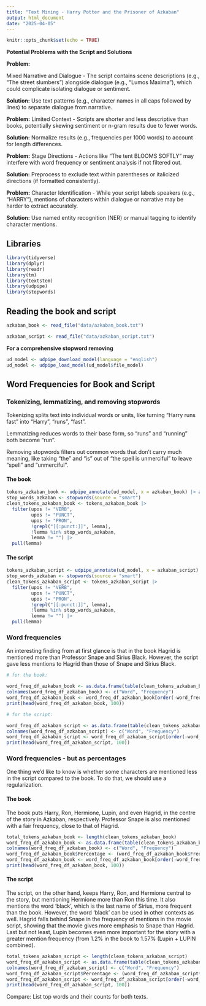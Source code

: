```yaml
---
title: "Text Mining - Harry Potter and the Prisoner of Azkaban"
output: html_document
date: "2025-04-05"
---
```


```r
knitr::opts_chunk$set(echo = TRUE)
```


**Potential Problems with the Script and Solutions**

**Problem:**

Mixed Narrative and Dialogue - The script contains scene descriptions (e.g., "The street slumbers") alongside dialogue (e.g., "Lumos Maxima"), which could complicate isolating dialogue or sentiment.

**Solution:** Use text patterns (e.g., character names in all caps followed by lines) to separate dialogue from narrative.

**Problem:** Limited Context - Scripts are shorter and less descriptive than books, potentially skewing sentiment or n-gram results due to fewer words.

**Solution:** Normalize results (e.g., frequencies per 1000 words) to account for length differences.

**Problem:** Stage Directions - Actions like "The tent BLOOMS SOFTLY" may interfere with word frequency or sentiment analysis if not filtered out.

**Solution:** Preprocess to exclude text within parentheses or italicized directions (if formatted consistently).

**Problem:** Character Identification - While your script labels speakers (e.g., "HARRY"), mentions of characters within dialogue or narrative may be harder to extract accurately.

**Solution:** Use named entity recognition (NER) or manual tagging to identify character mentions.

## Libraries

```r
library(tidyverse)
library(dplyr)
library(readr)
library(tm)
library(textstem)
library(udpipe)
library(stopwords)

```


## Reading the book and script

```r
azkaban_book <- read_file("data/azkaban_book.txt")

azkaban_script <- read_file("data/azkaban_script.txt")

```

**For a comprehensive stopword removing**

```r
ud_model <- udpipe_download_model(language = "english")
ud_model <- udpipe_load_model(ud_model$file_model)
```


## Word Frequencies for Book and Script

### Tokenizing, lemmatizing, and removing stopwords

Tokenizing splits text into individual words or units, like turning "Harry runs fast" into "Harry", "runs", "fast". 

Lemmatizing reduces words to their base form, so "runs" and "running" both become "run". 

Removing stopwords filters out common words that don’t carry much meaning, like taking "the" and "is" out of "the spell is unmerciful" to leave "spell" and "unmerciful".


#### The book

```r
tokens_azkaban_book <- udpipe_annotate(ud_model, x = azkaban_book) |> as.data.frame()
stop_words_azkaban <- stopwords(source = "smart")
clean_tokens_azkaban_book <- tokens_azkaban_book |>
  filter(upos != "VERB",
         upos != "PUNCT",
         upos != "PRON",
         !grepl("[[:punct:]]", lemma),
         !lemma %in% stop_words_azkaban,
         lemma != "") |>
  pull(lemma)
```


#### The script

```r
tokens_azkaban_script <- udpipe_annotate(ud_model, x = azkaban_script) |> as.data.frame()
stop_words_azkaban <- stopwords(source = "smart")
clean_tokens_azkaban_script <- tokens_azkaban_script |>
  filter(upos != "VERB",
         upos != "PUNCT",
         upos != "PRON",
         !grepl("[[:punct:]]", lemma),
         !lemma %in% stop_words_azkaban,
         lemma != "") |>
  pull(lemma)
```

### Word frequencies

An interesting finding from at first glance is that in the book Hagrid is mentioned more than Professor Snape and Sirius Black. However, the script gave less mentions to Hagrid than those of Snape and Sirius Black.

```r

# for the book:

word_freq_df_azkaban_book <- as.data.frame(table(clean_tokens_azkaban_book))
colnames(word_freq_df_azkaban_book) <- c("Word", "Frequency")
word_freq_df_azkaban_book <- word_freq_df_azkaban_book[order(-word_freq_df_azkaban_book$Frequency), ]
print(head(word_freq_df_azkaban_book, 100))

# for the script:

word_freq_df_azkaban_script <- as.data.frame(table(clean_tokens_azkaban_script))
colnames(word_freq_df_azkaban_script) <- c("Word", "Frequency")
word_freq_df_azkaban_script <- word_freq_df_azkaban_script[order(-word_freq_df_azkaban_script$Frequency), ]
print(head(word_freq_df_azkaban_script, 100))
```

### Word frequencies - but as percentages

One thing we'd like to know is whether some characters are mentioned less in the script compared to the book. To do that, we should use a regularization.

#### The book

The book puts Harry, Ron, Hermione, Lupin, and even Hagrid, in the centre of the story in Azkaban, respectively. Professor Snape is also mentioned with a fair frequency, close to that of Hagrid. 


```r
total_tokens_azkaban_book <- length(clean_tokens_azkaban_book)
word_freq_df_azkaban_book <- as.data.frame(table(clean_tokens_azkaban_book))
colnames(word_freq_df_azkaban_book) <- c("Word", "Frequency")
word_freq_df_azkaban_book$Percentage <- (word_freq_df_azkaban_book$Frequency / total_tokens_azkaban_book) * 100
word_freq_df_azkaban_book <- word_freq_df_azkaban_book[order(-word_freq_df_azkaban_book$Percentage), ]
print(head(word_freq_df_azkaban_book, 100))
```


#### The script

The script, on the other hand, keeps Harry, Ron, and Hermione central to the story, but mentioning Hermione more than Ron this time. It also mentions the word 'black', which is the last name of Sirius, more frequent than the book. However, the word 'black' can be used in other contexts as well. Hagrid falls behind Snape in the frequency of mentions in the movie script, showing that the movie gives more emphasis to Snape than Hagrid. Last but not least, Lupin becomes even more important for the story with a greater mention frequency (from 1.2% in the book to 1.57% (Lupin + LUPIN combined). 

```r
total_tokens_azkaban_script <- length(clean_tokens_azkaban_script)
word_freq_df_azkaban_script <- as.data.frame(table(clean_tokens_azkaban_script))
colnames(word_freq_df_azkaban_script) <- c("Word", "Frequency")
word_freq_df_azkaban_script$Percentage <- (word_freq_df_azkaban_script$Frequency / total_tokens_azkaban_script) * 100
word_freq_df_azkaban_script <- word_freq_df_azkaban_script[order(-word_freq_df_azkaban_script$Percentage), ]
print(head(word_freq_df_azkaban_script, 100))
```



Compare: List top words and their counts for both texts.



